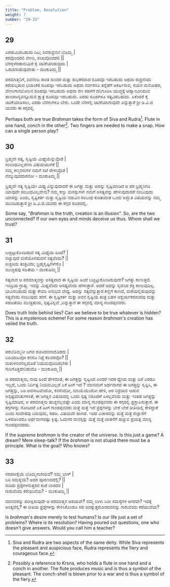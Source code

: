 ```yaml
---
title: "Problem, Resolution"
weight: 7
number: "29-33"
---
```


## 29
ಎರಡುಮಿರಬಹುದು ದಿಟ; ಶಿವರುದ್ರನಲೆ ಬೊಮ್ಮ |  
ಕರವೊಂದರಲಿ ವೇಣು, ಶಂಖವೊಂದರಲಿ ||  
ಬೆರಳ್ಗಳೆರಡಾನುಮಿರೆ ಕೈ ಚಿಟಿಕೆಯಾಡುವುದು |  
ಒರುವನಾಡುವುದೆಂತು - ಮಂಕುತಿಮ್ಮ ||

ಪರಮಾತ್ಮನಿಗೆ, ಶಿವನೆಂಬ ಶಾಂತ ಸುಂದರ ಮತ್ತು ಶುಭಕರವಾದ ರೂಪವೂ ಇರಬಹುದು ಅಥವಾ ರುದ್ರನೆಂದು ಕರೆಯಲ್ಪಡುವ ಭಯಂಕರ ರೂಪವೂ ಇರಬಹುದು ಅಥವಾ ಸರ್ವರನೂ ತನ್ನೆಡೆಗೆ ಆಕರ್ಷಿಸುವ, ನಯನ ಮನೋಹರ, ವೇಣುಗಾನಲೋಲನ ರೂಪವೂ ಇರಬಹುದು ಅಥವಾ ರಣ ಕಹಳೆಗೆ ದನಿಗೂಡಿಸಿ ಯುದ್ಧಕ್ಕೆ ಆಹ್ವಾನವೀಯುವ ಪಾಂಚಜನ್ಯವನ್ನೂದುವ ಕ್ಷಾತ್ರ ರೂಪವೂ ಇರಬಹುದು. ಎರಡು ರೂಪಗಳೂ ಸತ್ಯವಿರಬಹುದು. ಏಕೆಂದರೆ ಕೈ ಚಿಟಿಕೆಯಾಡಿಸಲು, ಎರಡು ಬೆರಳುಗಳೂ ಬೇಕು. ಒಂದೇ ಬೆರಳಲ್ಲಿ ಚಿಟಿಕೆಯಾಗುವುದೇ ಎನ್ನುತ್ತಾರೆ ಶ್ರೀ ಡಿ.ವಿ.ಜಿ ಯವರು ಈ ಕಗ್ಗದಲ್ಲಿ

Perhaps both are true *Brahman* takes the form of Siva and Rudra[^14]. Flute in one hand, conch in the other[^15]. Two fingers are needed to make a snap. How can a single person play?

## 30
ಬ್ರಹ್ಮವೇ ಸತ್ಯ, ಸೃಷ್ಟಿಯೆ ಮಿಥ್ಯೆಯೆನ್ನುವೊಡೆ |  
ಸಂಬಂಧವಿಲ್ಲವೇನಾ ವಿಷಯಯುಗಕೆ ||  
ನಮ್ಮ ಕಣ್ಮನಸುಗಳೆ ನಮಗೆ ಸಟೆ ಪೇಳುವೊಡೆ |  
ನೆಮ್ಮುವುದದಾರನೋ - ಮಂಕುತಿಮ್ಮ ||

ಬ್ರಹ್ಮವೇ ಸತ್ಯ ಸೃಷ್ಟಿಯೇ ಮಿಥ್ಯ ಎನ್ನುವುದಾದರೆ ಈ ಜಗತ್ತು ಮತ್ತು ಅದನ್ನು ಸೃಷ್ಟಿಮಾಡಿದ ಆ ಪರ ಬ್ರಹ್ಮನಿಗೂ ಯಾವುದೇ ಸಂಬಂಧವಿಲ್ಲವೇನು? ನಮ್ಮ ಕಣ್ಣು ಮನಸ್ಸುಗಳೇ ನಮಗೆ ಅಸತ್ಯವನ್ನು ಹೇಳುವುದಾದರೆ ನಂಬುವುದು ಯಾರನ್ನು ಎಂದು, ಸೃಷ್ಟಿಕರ್ತ ಮತ್ತು ಸೃಷ್ಟಿಯ ನಡುವಿನ ಸಂಬಂಧ ಕುರಿತಾದಂತ ಒಂದು ಅದ್ಭುತ ವಿಷಯವನ್ನು ನಮ್ಮ ಮುಂದಿಡುತ್ತಾರೆ ಶ್ರೀ ಡಿ.ವಿ.ಜಿ.ಯವರು ಈ ಕಗ್ಗದ ರೂಪದಲ್ಲಿ.

Some say, "*Brahman* is the truth, creation is an illusion". So, are the two unconnected? If our own eyes and minds deceive us thus. Whom shall we trust?

## 31
ಬಚ್ಚಿಟ್ಟುಕೊಂಡಿಹುದೆ ಸತ್ಯ ಮಿಥ್ಯೆಯ ಹಿಂದೆ? |  
ನಚ್ಚುವುದೆ ಮರೆಯೊಳಿಹುದನೆ ಸತ್ಯವೆಂದು? ||  
ಅಚ್ಚರಿಯ ತಂತ್ರವಿದು; ಬ್ರಹ್ಮಸೃಷ್ಟಿಗಳೇಕೊ |  
ಮುಚ್ಚಿಹವು ಸಜತೆಯ - ಮಂಕುತಿಮ್ಮ ||

ಸತ್ಯವಾದ ಆ ಪರಮಾತ್ಮವಸ್ತು ಅಸತ್ಯವಾದ ಈ ಸೃಷ್ಟಿಯ ಹಿಂದೆ ಬಚ್ಚಿಟ್ಟುಕೊಂಡಿರುವುದೇ? ಜಗತ್ತು ಕಾಣುತ್ತದೆ. ಇಂದ್ರಿಯ ಗ್ರಾಹ್ಯ. ಇದನ್ನು ಮಿಥ್ಯವೆಂದು ಅಸಥ್ಯವೆಂದು ಹೇಳುತ್ತಾರೆ. ಆದರೆ ಅದನ್ನು ಸೃಜಿಸಿದ ಶಕ್ತಿ ಕಾಣುವುದಿಲ್ಲ. ಭಾವಿಸಬಹುದು ಮತ್ತು ಕೇವಲ ಅನುಭವ ವೇಧ್ಯ. ಅದನ್ನು ಸತ್ಯವೆನ್ನುತ್ತಾರೆ.ಕಣ್ಣಿಗೆ ಕಾಣದೆ, ಮರೆಯಲ್ಲಿರುವುದನ್ನು ಸತ್ಯವೆಂದು ನಂಬುವುದು ಹೇಗೆ. ಈ ಸೃಷ್ಟಿಕರ್ತ ಮತ್ತು ಅವನ ಸೃಷ್ಟಿಯ ತಂತ್ರ ಬಹಳ ಆಶ್ಚರ್ಯಕರವಾದವು ಮತ್ತು ಸಹಜತೆಯು ಮುಚ್ಚಿಹುದು, ಸ್ಪಷ್ಟವಿಲ್ಲದೆ ,ಎನ್ನುತ್ತಾರೆ ಈ ಕಗ್ಗದಲ್ಲಿ ಮಾನ್ಯ ಗುಂಡಪ್ಪನವರು.

Does truth hide behind lies? Can we believe to be true whatever is hidden? This is a mysterious scheme! For some reason *brahman*'s creation has veiled the truth.

## 32
ಪರಬೊಮ್ಮನೀ ಜಗವ ರಚಿಸಿದವನಾದೊಡದು |  
ಬರಿಯಾಟವೋ ಕನಸೊ ನಿದ್ದೆ ಕಲವರವೋ? ||  
ಮರುಳನವನಲ್ಲದೊಡೆ ನಿಯಮವೊಂದಿರಬೇಕು |  
ಗುರಿಗೊತ್ತದೇನಿಹುದೊ - ಮಂಕುತಿಮ್ಮ ||  

ಆ ಪರಮಾತ್ಮನು, ನಾವು ಹಿಂದೆ ಹೇಳಿದಂತೆ, ಈ ಜಗತ್ತನ್ನು ಸೃಷ್ಟಿಸಿದ ಎಂದರೆ ಇದರ ಧ್ಯೇಯ ಮತ್ತು ದಿಶೆ ಎರಡೂ ಇಲ್ಲದೆ, ಒಂದು ನಿರ್ದಿಷ್ಟ ನಿಯಮವಿಲ್ಲದೆ ಏಕೆ ಹೀಗೆ ಇದೆ ? ಮಾನವರಿಗೆ ಅರ್ಥವಾಗದ ಈ ಜಗತ್ತನ್ನು ಸೃಷ್ಟಿಸಿ, ಈ ಜಗತ್ತನ್ನು, ಬರಿ ಅವನಾಟವೆಂದೋ, ಕನಸೆಂದೋ, ಮಾಯೆಯೆಂದೋ ಹೇಳಿ, ಅರ ನಿದ್ರೆಯಲಿ ಆಡುವ ಅಸ್ಪಷ್ಟಮಾತುಗಳಂತೆ, ಈ ಜಗತ್ತಿನ ವಿಷಯದಲ್ಲಿ ಒಂದು ಸ್ಪಷ್ಟ ನಿರೂಪಣೆ ಏಕಿಲ್ಲವೆಂದು ಮತ್ತು ಇಂತಹ ಜಗತ್ತನ್ನು ಸೃಷ್ಟಿಮಾಡಿದ, ಆ ಪರಮಾತ್ಮನು ಹುಚ್ಚನಲ್ಲವಷ್ಟೇ ಎಂದು ಮಾನ್ಯ ಗುಂಡಪ್ಪನವರು ಈ ಕಗ್ಗದಲ್ಲಿ ಪ್ರಸ್ತಾಪಿಸುತ್ತಾರೆ. ಈ ಕಗ್ಗಗಳನ್ನು ನೋಡಿದರೆ ಏಕೆ ಹೀಗೆ ಗುಂಡಪ್ಪನವರು ಮತ್ತೆ ಮತ್ತೆ ಇದೆ ಪ್ರಶ್ನೆಗಳನ್ನು ಬೇರೆ ಬೇರೆ ರೀತಿಯಲ್ಲಿ ಕೇಳಿದ್ದಾರೆ ಎಂದು ಸಂದೇಹವು ಬರುವುದು, ಸಹಜ. ವಿಷಯವೇ ಹಾಗಿದೆ. ಇದರ ವಿಚಾರವನ್ನು ಮತ್ತೆ ಮತ್ತೆ ಜಿಜ್ಞಾಸೆಗೆ ಒಳಪಡಿಸಿದರೂ ಅರ್ಥವಾಗದಷ್ಟು ಕ್ಲಿಷ್ಟ. ಓದುಗರ ಮನಸ್ಸನ್ನು ಮತ್ತೆ ಮತ್ತೆ ಚಿಂತನೆಗೆ ಹಚ್ಚುವ ಪ್ರಯತ್ನ ಮಾನ್ಯ ಗುಂಡಪ್ಪನವರದು.

If the supreme *brahman* is the creator of the universe. Is this just a game? A dream? Mere sleep-talk? If the *brahman* is not stupid there must be a principle. What is the goal? Who knows?

## 33
ನರಪರೀಕ್ಷೆಯೆ ಬೊಮ್ಮನಾಶಯವೆ? ನಮ್ಮ ಬಾಳ್ |  
ಬರಿ ಸಮಸ್ಯೆಯೆ? ಅದರ ಪೂರಣವದೆಲ್ಲಿ? ||  
ಸುರಿದು ಪ್ರಶ್ನೆಗಳನುತ್ತರವ ಕುಡೆ ಬಾರದನ |  
ಗುರುವೆಂದು ಕರೆಯುವೆಯ? - ಮಂಕುತಿಮ್ಮ ||

ಮಾನವರನ್ನು ಪರೀಕ್ಷಿಸುವುದೇ ಆ ಪರಮಾತ್ಮನ ಆಶಯವೇ? ನಮ್ಮ ಬಾಳು ಬರೀ ಸಮಸ್ಯೆಗಳ ಆಗರವೇ? ಇದಕ್ಕೆ ಅಂತ್ಯವೆಲ್ಲಿ? ಈ ರೀತಿಯ ಪ್ರಶ್ನೆಗಳನ್ನು ಕೇಳಿಸಿಕೊಂಡೂ ಸಹ ಅದಕ್ಕುತ್ತರಬಾರದವನನ್ನು ಗುರುವೆಂದು ಕರೆಯುವೆಯ?

Is *brahman*'s desire merely to test humans? Is our life just a set of problems? Where is its resolution? Having poured out questions, one who doesn't give answers. Would you call him a teacher?

[^14]: Siva and Rudra are two aspects of the same deity. While Siva represents the pleasant and auspicious face, Rudra represents the fiery and courageous face.
[^15]: Possibly a reference to Krsna, who holds a flute in one hand and a conch in another. The flute produces music and is thus a symbol of the pleasant. The conch-shell is blown prior to a war and is thus a symbol of the fiery.